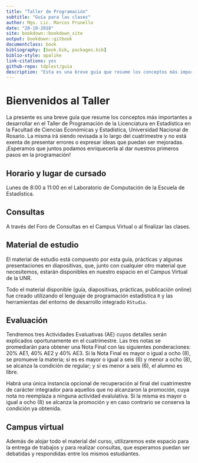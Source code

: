 ```yaml
--- 
title: "Taller de Programación"
subtitle: "Guía para las clases"
author: Mgs. Lic. Marcos Prunello
date: "28-10-2018"
site: bookdown::bookdown_site
output: bookdown::gitbook
documentclass: book
bibliography: [book.bib, packages.bib]
biblio-style: apalike
link-citations: yes
github-repo: tdplest/guia
description: "Esta es una breve guía que resume los conceptos más importantes desarrollados en el Taller de Programación de la Licenciatura en Estadística en la Facultad de Ciencias Económicas y Estadística, Universidad Nacional de Rosario"
---
```


# Bienvenidos al Taller

La presente es una breve guía que resume los conceptos más importantes a desarrollar en el Taller de Programación de la Licenciatura en Estadística en la Facultad de Ciencias Económicas y Estadística, Universidad Nacional de Rosario. La misma irá siendo revisada a lo largo del cuatrimestre y no está exenta de presentar errores o expresar ideas que puedan ser mejoradas. ¡Esperamos que juntos podamos enriquecerla al dar nuestros primeros pasos en la programación!

## Horario y lugar de cursado {-}
Lunes de 8:00 a 11:00 en el Laboratorio de Computación de la Escuela de Estadística.

## Consultas {-}
A través del Foro de Consultas en el Campus Virtual o al finalizar las clases.

## Material de estudio {-}
El material de estudio está compuesto por esta guía, prácticas y algunas presentaciones en diapositivas, que, junto con cualquier otro material que necesitemos, estarán disponibles en nuestro espacio en el Campus Virtual de la UNR.

Todo el material disponible (guía, diapositivas, prácticas, publicación online) fue creado utilizando el lenguaje de programación estadística `R` y las herramientas del entorno de desarrollo integrado `RStudio`.

## Evaluación {-}

Tendremos tres Actividades Evaluativas (AE) cuyos detalles serán explicados oportunamente en el cuatrimestre. Las tres notas se promediarán para obtener una Nota Final con las siguientes ponderaciones: 20% AE1, 40% AE2 y 40% AE3. Si la Nota Final es mayor o igual a ocho (8), se promueve la materia; si es es mayor o igual a seis (6) y menor a ocho (8), se alcanza la condición de regular; y si es menor a seis (6), el alumno es libre.

Habrá una única instancia opcional de recuperación al final del cuatrimestre de carácter integrador para aquellos que no alcanzaron la promoción, cuya nota no reemplaza a ninguna actividad evalulativa. Si la misma es mayor o igual a ocho (8) se alcanza la promoción y en caso contrario se conserva la condición ya obtenida.

## Campus virtual {-}
Además de alojar todo el material del curso, utilizaremos este espacio para la entrega de trabajos y para realizar consultas, que esperamos puedan ser debatidas y respondidas entre los mismos estudiantes.
